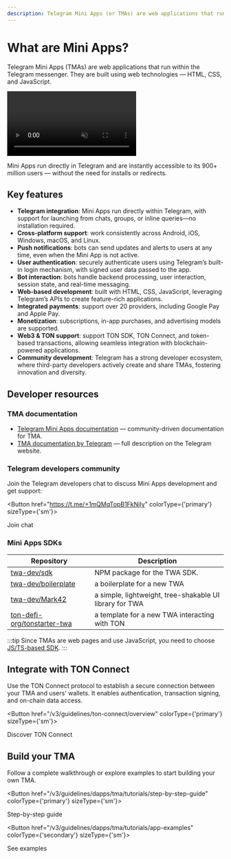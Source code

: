 ```yaml
---
description: Telegram Mini Apps (or TMAs) are web applications that run inside the Telegram messenger. They are built using web technologies — HTML, CSS, and JavaScript.
---
```



# What are Mini Apps?

Telegram Mini Apps (TMAs) are web applications that run within the Telegram messenger. They are built using web technologies — HTML, CSS, and JavaScript.

<div style={{width: '100%', textAlign:'center', margin: '10pt auto'}}>
  <video style={{width: '100%',maxWidth: '600px', borderRadius: '10pt'}} muted={true} autoPlay={true} loop={true}>
    <source src="/files/twa.mp4" type="video/mp4" />

    Your browser does not support the video tag.

  </video>
</div>

Mini Apps run directly in Telegram and are instantly accessible to its 900+ million users — without the need for installs or redirects.


## Key features

* **Telegram integration**: Mini Apps run directly within Telegram, with support for launching from chats, groups, or inline queries—no installation required.
* **Cross-platform support**: work consistently across Android, iOS, Windows, macOS, and Linux.
* **Push notifications**: bots can send updates and alerts to users at any time, even when the Mini App is not active.
* **User authentication**: securely authenticate users using Telegram’s built-in login mechanism, with signed user data passed to the app.
* **Bot interaction**: bots handle backend processing, user interaction, session state, and real-time messaging.
* **Web-based development**: built with HTML, CSS, JavaScript, leveraging Telegram’s APIs to create feature-rich applications.
* **Integrated payments**: support over 20 providers, including Google Pay and Apple Pay.
* **Monetization**: subscriptions, in-app purchases, and advertising models are supported.
* **Web3 & TON support**: support TON SDK, TON Connect, and token-based transactions, allowing seamless integration with blockchain-powered applications.
* **Community development**: Telegram has a strong developer ecosystem, where third-party developers actively create and share TMAs, fostering innovation and diversity.

## Developer resources

### TMA documentation

- [Telegram Mini Apps documentation](https://docs.telegram-mini-apps.com) — community-driven documentation for TMA.
- [TMA documentation by Telegram](https://core.telegram.org/bots/webapps) — full description on the Telegram website.

### Telegram developers community

Join the Telegram developers chat to discuss Mini Apps development and get support:

<Button href="https://t.me/+1mQMqTopB1FkNjIy" colorType={'primary'} sizeType={'sm'}>

Join chat

</Button>

### Mini Apps SDKs

| Repository | Description |
|------------|-------------|
| [twa-dev/sdk](https://github.com/twa-dev/sdk) | NPM package for the TWA SDK. |
| [twa-dev/boilerplate](https://github.com/twa-dev/Boilerplate) | a boilerplate for a new TWA |
| [twa-dev/Mark42](https://github.com/twa-dev/Mark42) | a simple, lightweight, tree-shakable UI library for TWA |
| [ton-defi-org/tonstarter-twa](https://github.com/ton-defi-org/tonstarter-twa) | a template for a new TWA interacting with TON |

:::tip
Since TMAs are web pages and use JavaScript, you need to choose [JS/TS-based SDK](/v3/guidelines/dapps/apis-sdks/sdk#typescript--javascript).
:::


## Integrate with TON Connect

Use the TON Connect protocol to establish a secure connection between your TMA and users' wallets. It enables authentication, transaction signing, and on-chain data access.

<Button href="/v3/guidelines/ton-connect/overview" colorType={'primary'} sizeType={'sm'}>

Discover TON Connect

</Button>

## Build your TMA
Follow a complete walkthrough or explore examples to start building your own TMA.

<Button href="/v3/guidelines/dapps/tma/tutorials/step-by-step-guide" colorType={'primary'} sizeType={'sm'}>

  Step-by-step guide

</Button>

<Button href="/v3/guidelines/dapps/tma/tutorials/app-examples" colorType={'secondary'} sizeType={'sm'}>

  See examples

</Button>

<Feedback />

